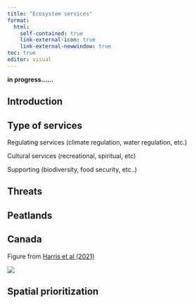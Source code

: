 ```yaml
---
title: "Ecosystem services"
format:
  html:
    self-contained: true
    link-external-icon: true
    link-external-newwindow: true
toc: true
editor: visual
---
```


**in progress......**

## Introduction

## **Type of services**

Regulating services (climate regulation, water regulation, etc.)

Cultural services (recreational, spiritual, etc)

Supporting (biodiversity, food security, etc..)

## Threats

## **Peatlands**

## **Canada**

Figure from [Harris et al (2021)](https://esajournals.onlinelibrary.wiley.com/doi/10.1002/fee.2437)

![](https://esajournals.onlinelibrary.wiley.com/cms/asset/a7443d08-af16-44f4-84d0-e0697ed5f945/fee2437-fig-0002-m.jpg)

## Spatial prioritization
